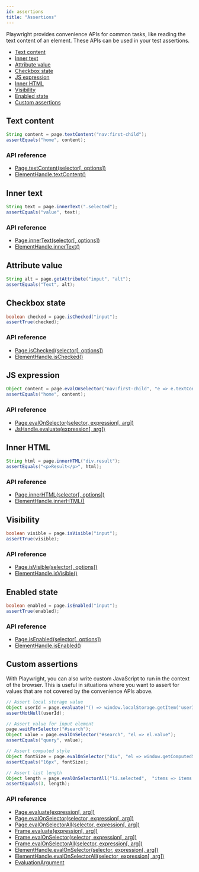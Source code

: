 ```yaml
---
id: assertions
title: "Assertions"
---
```


Playwright provides convenience APIs for common tasks, like reading the text content of an element. These APIs can be used in your test assertions.

- [Text content](#text-content)
- [Inner text](#inner-text)
- [Attribute value](#attribute-value)
- [Checkbox state](#checkbox-state)
- [JS expression](#js-expression)
- [Inner HTML](#inner-html)
- [Visibility](#visibility)
- [Enabled state](#enabled-state)
- [Custom assertions](#custom-assertions)

## Text content

```java
String content = page.textContent("nav:first-child");
assertEquals("home", content);
```

### API reference
- [Page.textContent(selector[, options])](./api/class-page.mdx#pagetextcontentselector-options)
- [ElementHandle.textContent()](./api/class-elementhandle.mdx#elementhandletextcontent)

## Inner text

```java
String text = page.innerText(".selected");
assertEquals("value", text);
```

### API reference
- [Page.innerText(selector[, options])](./api/class-page.mdx#pageinnertextselector-options)
- [ElementHandle.innerText()](./api/class-elementhandle.mdx#elementhandleinnertext)

## Attribute value

```java
String alt = page.getAttribute("input", "alt");
assertEquals("Text", alt);
```

## Checkbox state

```java
boolean checked = page.isChecked("input");
assertTrue(checked);
```

### API reference
- [Page.isChecked(selector[, options])](./api/class-page.mdx#pageischeckedselector-options)
- [ElementHandle.isChecked()](./api/class-elementhandle.mdx#elementhandleischecked)

## JS expression

```java
Object content = page.evalOnSelector("nav:first-child", "e => e.textContent");
assertEquals("home", content);
```

### API reference
- [Page.evalOnSelector(selector, expression[, arg])](./api/class-page.mdx#pageevalonselectorselector-expression-arg)
- [JsHandle.evaluate(expression[, arg])](./api/class-jshandle.mdx#jshandleevaluateexpression-arg)

## Inner HTML

```java
String html = page.innerHTML("div.result");
assertEquals("<p>Result</p>", html);
```

### API reference
- [Page.innerHTML(selector[, options])](./api/class-page.mdx#pageinnerhtmlselector-options)
- [ElementHandle.innerHTML()](./api/class-elementhandle.mdx#elementhandleinnerhtml)

## Visibility

```java
boolean visible = page.isVisible("input");
assertTrue(visible);
```

### API reference
- [Page.isVisible(selector[, options])](./api/class-page.mdx#pageisvisibleselector-options)
- [ElementHandle.isVisible()](./api/class-elementhandle.mdx#elementhandleisvisible)

## Enabled state

```java
boolean enabled = page.isEnabled("input");
assertTrue(enabled);
```

### API reference
- [Page.isEnabled(selector[, options])](./api/class-page.mdx#pageisenabledselector-options)
- [ElementHandle.isEnabled()](./api/class-elementhandle.mdx#elementhandleisenabled)

## Custom assertions

With Playwright, you can also write custom JavaScript to run in the context of the browser. This is useful in situations where you want to assert for values that are not covered by the convenience APIs above.

```java
// Assert local storage value
Object userId = page.evaluate("() => window.localStorage.getItem('userId')");
assertNotNull(userId);

// Assert value for input element
page.waitForSelector("#search");
Object value = page.evalOnSelector("#search", "el => el.value");
assertEquals("query", value);

// Assert computed style
Object fontSize = page.evalOnSelector("div", "el => window.getComputedStyle(el).fontSize");
assertEquals("16px", fontSize);

// Assert list length
Object length = page.evalOnSelectorAll("li.selected",  "items => items.length");
assertEquals(3, length);
```

### API reference
- [Page.evaluate(expression[, arg])](./api/class-page.mdx#pageevaluateexpression-arg)
- [Page.evalOnSelector(selector, expression[, arg])](./api/class-page.mdx#pageevalonselectorselector-expression-arg)
- [Page.evalOnSelectorAll(selector, expression[, arg])](./api/class-page.mdx#pageevalonselectorallselector-expression-arg)
- [Frame.evaluate(expression[, arg])](./api/class-frame.mdx#frameevaluateexpression-arg)
- [Frame.evalOnSelector(selector, expression[, arg])](./api/class-frame.mdx#frameevalonselectorselector-expression-arg)
- [Frame.evalOnSelectorAll(selector, expression[, arg])](./api/class-frame.mdx#frameevalonselectorallselector-expression-arg)
- [ElementHandle.evalOnSelector(selector, expression[, arg])](./api/class-elementhandle.mdx#elementhandleevalonselectorselector-expression-arg)
- [ElementHandle.evalOnSelectorAll(selector, expression[, arg])](./api/class-elementhandle.mdx#elementhandleevalonselectorallselector-expression-arg)
- [EvaluationArgument]

[Browser]: ./api/class-browser.mdx "Browser"
[BrowserContext]: ./api/class-browsercontext.mdx "BrowserContext"
[BrowserType]: ./api/class-browsertype.mdx "BrowserType"
[ConsoleMessage]: ./api/class-consolemessage.mdx "ConsoleMessage"
[Dialog]: ./api/class-dialog.mdx "Dialog"
[Download]: ./api/class-download.mdx "Download"
[ElementHandle]: ./api/class-elementhandle.mdx "ElementHandle"
[FileChooser]: ./api/class-filechooser.mdx "FileChooser"
[Frame]: ./api/class-frame.mdx "Frame"
[JSHandle]: ./api/class-jshandle.mdx "JSHandle"
[Keyboard]: ./api/class-keyboard.mdx "Keyboard"
[Mouse]: ./api/class-mouse.mdx "Mouse"
[Page]: ./api/class-page.mdx "Page"
[Playwright]: ./api/class-playwright.mdx "Playwright"
[PlaywrightException]: ./api/class-playwrightexception.mdx "PlaywrightException"
[Request]: ./api/class-request.mdx "Request"
[Response]: ./api/class-response.mdx "Response"
[Route]: ./api/class-route.mdx "Route"
[Selectors]: ./api/class-selectors.mdx "Selectors"
[TimeoutError]: ./api/class-timeouterror.mdx "TimeoutError"
[Touchscreen]: ./api/class-touchscreen.mdx "Touchscreen"
[Video]: ./api/class-video.mdx "Video"
[WebSocket]: ./api/class-websocket.mdx "WebSocket"
[WebSocketFrame]: ./api/class-websocketframe.mdx "WebSocketFrame"
[Worker]: ./api/class-worker.mdx "Worker"
[Element]: https://developer.mozilla.org/en-US/docs/Web/API/element "Element"
[EvaluationArgument]: ./core-concepts.mdx#evaluation-argument "EvaluationArgument"
[Promise]: https://developer.mozilla.org/en-US/docs/Web/JavaScript/Reference/Global_Objects/Promise "Promise"
[iterator]: https://developer.mozilla.org/en-US/docs/Web/JavaScript/Reference/Iteration_protocols "Iterator"
[origin]: https://developer.mozilla.org/en-US/docs/Glossary/Origin "Origin"
[selector]: https://developer.mozilla.org/en-US/docs/Web/CSS/CSS_Selectors "selector"
[Serializable]: https://developer.mozilla.org/en-US/docs/Web/JavaScript/Reference/Global_Objects/JSON/stringify#Description "Serializable"
[UIEvent.detail]: https://developer.mozilla.org/en-US/docs/Web/API/UIEvent/detail "UIEvent.detail"
[UnixTime]: https://en.wikipedia.org/wiki/Unix_time "Unix Time"
[xpath]: https://developer.mozilla.org/en-US/docs/Web/XPath "xpath"

[boolean]: https://docs.oracle.com/javase/tutorial/java/nutsandbolts/datatypes.html "boolean"
[byte&#91;&#93;]: https://docs.oracle.com/javase/tutorial/java/nutsandbolts/datatypes.html "byte[]"
[Consumer]: https://docs.oracle.com/javase/8/docs/api/java/util/function/Consumer.html "Consumer"
[double]: https://docs.oracle.com/javase/tutorial/java/nutsandbolts/datatypes.html "double"
[InputStream]: https://docs.oracle.com/javase/8/docs/api/java/io/InputStream.html "InputStream"
[int]: https://docs.oracle.com/javase/tutorial/java/nutsandbolts/datatypes.html "int"
[List]: https://docs.oracle.com/javase/8/docs/api/java/util/List.html "List"
[Map]: https://docs.oracle.com/javase/8/docs/api/java/util/Map.html "Map"
[null]: https://docs.oracle.com/javase/specs/jls/se8/html/jls-3.html#jls-3.10.7 "null"
[Object]: https://docs.oracle.com/javase/8/docs/api/java/lang/Object.html "Object"
[Path]: https://docs.oracle.com/javase/8/docs/api/java/nio/file/Path.html "Path"
[Pattern]: https://docs.oracle.com/javase/8/docs/api/java/util/regex/Pattern.html "Pattern"
[Predicate]: https://docs.oracle.com/javase/8/docs/api/java/util/function/Predicate.html "Predicate"
[void]: https://docs.oracle.com/javase/tutorial/java/javaOO/methods.html "void"
[Runnable]: https://docs.oracle.com/javase/8/docs/api/java/lang/Runnable.html "Runnable"
[RuntimeException]: https://docs.oracle.com/javase/8/docs/api/java/lang/RuntimeException.html "RuntimeException"
[String]: https://docs.oracle.com/javase/8/docs/api/java/lang/String.html "String"

[all available image tags]: https://mcr.microsoft.com/v2/playwright/java/tags/list "all available image tags"
[Docker Hub]: https://hub.docker.com/_/microsoft-playwright-java "Docker Hub"
[Dockerfile.focal]: https://github.com/microsoft/playwright-java/blob/master/Dockerfile.focal "Dockerfile.focal"